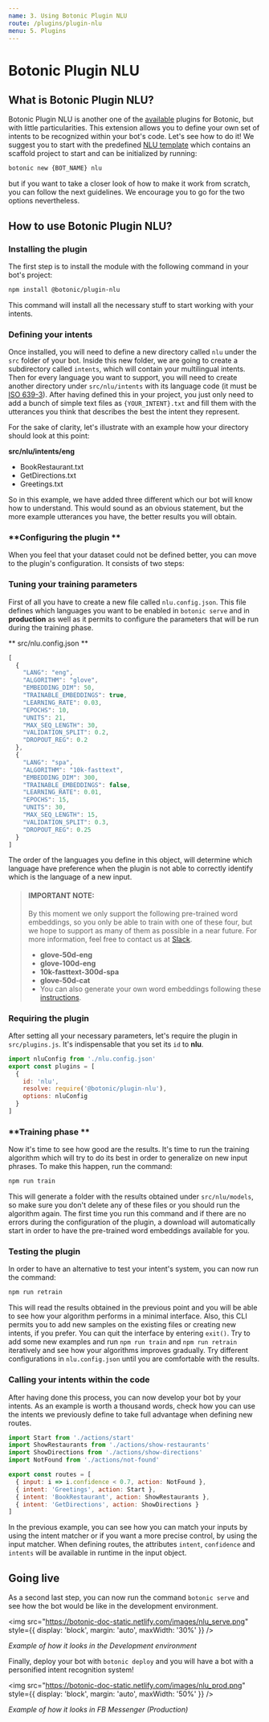 ```yaml
---
name: 3. Using Botonic Plugin NLU
route: /plugins/plugin-nlu
menu: 5. Plugins
---
```


# **Botonic Plugin NLU**

## **What is Botonic Plugin NLU?**

Botonic Plugin NLU is another one of the [available](https://github.com/hubtype/botonic/tree/master/packages) plugins for Botonic, 
but with little particularities.
This extension allows you to define your own set of intents to be recognized within your bot's code. Let's see how to do it!
We suggest you to start with the predefined [NLU template](https://github.com/hubtype/botonic/tree/master/packages/botonic-cli/templates/nlu)
which contains an scaffold project to start and can be initialized by running:

```bash
botonic new {BOT_NAME} nlu
```

but if you want to take a closer look of how to make it work from scratch, you can follow the next guidelines. We encourage you to go for the two options nevertheless.


## **How to use Botonic Plugin NLU?**

### **Installing the plugin**

The first step is to install the module with the following command in your bot's project:

```bash
npm install @botonic/plugin-nlu
```

This command will install all the necessary stuff to start working with your intents.


### **Defining your intents**

Once installed, you will need to define a new directory called `nlu` under the `src` folder of your bot. Inside this new folder, 
we are going to create a subdirectory called `intents`, which will contain your multilingual intents. Then for every language you want to support, 
you will need to create another directory under `src/nlu/intents` with its language code (it must be [ISO 639-3](https://iso639-3.sil.org/code_tables/639/data)).
After having defined this in your project, you just only need to add a bunch of simple text files as `{YOUR_INTENT}.txt` and fill them with the utterances you think that describes the best the intent they represent.

For the sake of clarity, let's illustrate with an example how your directory should look at this point:

**src/nlu/intents/eng**
* BookRestaurant.txt
* GetDirections.txt
* Greetings.txt

So in this example, we have added three different which our bot will know how to understand. This would sound as an obvious statement, 
but the more example utterances you have, the better results you will obtain.

### **Configuring the plugin **
When you feel that your dataset could not be defined better, you can move to the plugin's configuration. It consists of two steps:

### Tuning your training parameters
First of all you have to create a new file called `nlu.config.json`. This file defines which languages you want to be enabled in `botonic serve` and in **production** 
as well as it permits to configure the parameters that will be run during the training phase.

** src/nlu.config.json **

```javascript
[
  {
    "LANG": "eng",
    "ALGORITHM": "glove",
    "EMBEDDING_DIM": 50,
    "TRAINABLE_EMBEDDINGS": true,
    "LEARNING_RATE": 0.03,
    "EPOCHS": 10,
    "UNITS": 21,
    "MAX_SEQ_LENGTH": 30,
    "VALIDATION_SPLIT": 0.2,
    "DROPOUT_REG": 0.2
  },
  {
    "LANG": "spa",
    "ALGORITHM": "10k-fasttext",
    "EMBEDDING_DIM": 300,
    "TRAINABLE_EMBEDDINGS": false,
    "LEARNING_RATE": 0.01,
    "EPOCHS": 15,
    "UNITS": 30,
    "MAX_SEQ_LENGTH": 15,
    "VALIDATION_SPLIT": 0.3,
    "DROPOUT_REG": 0.25
  }
]
```

The order of the languages you define in this object, will determine which language have preference when the plugin is not able to correctly identify 
which is the language of a new input.

> #### IMPORTANT NOTE:
> By this moment we only support the following pre-trained word embeddings, so you only be able to train with one of these four, but
> we hope to support as many of them as possible in a near future. For more information, feel free to contact us at [Slack](http://botonic.slack.com).
> * **glove-50d-eng**
> * **glove-100d-eng**
> * **10k-fasttext-300d-spa**
> * **glove-50d-cat**
> * You can also generate your own word embeddings following these [instructions](https://github.com/hubtype/botonic/scripts).

### Requiring the plugin

After setting all your necessary parameters, let's require the plugin in `src/plugins.js`. It's indispensable that you set its `id` to **nlu**.

```javascript
import nluConfig from './nlu.config.json'
export const plugins = [
  {
    id: 'nlu',
    resolve: require('@botonic/plugin-nlu'),
    options: nluConfig
  }
]
```

### **Training phase **
Now it's time to see how good are the results. It's time to run the training algorithm which will try to do its best in order to generalize on new input phrases.
To make this happen, run the command:

```bash
npm run train
```

This will generate a folder with the results obtained under `src/nlu/models`, so make sure you don't delete any of these files or you should run the algorithm again.
The first time you run this command and if there are no errors during the configuration of the plugin, a download will automatically start in order to have the pre-trained word embeddings available for you.

### **Testing the plugin**

In order to have an alternative to test your intent's system, you can now run the command:

```bash
npm run retrain
```

This will read the results obtained in the previous point and you will be able to see how your algorithm performs in a minimal interface. Also, this CLI permits you to 
add new samples on the existing files or creating new intents, if you prefer. You can quit the interface by entering `exit()`.
Try to add some new examples and run `npm run train` and `npm run retrain` iteratively and see how your algorithms improves gradually. 
Try different configurations in `nlu.config.json` until you are comfortable with the results.  

### **Calling your intents within the code**
After having done this process, you can now develop your bot by your intents. As an example is worth a thousand words, check how you 
can use the intents we previously define to take full advantage when defining new routes.

```javascript
import Start from './actions/start'
import ShowRestaurants from './actions/show-restaurants'
import ShowDirections from './actions/show-directions'
import NotFound from './actions/not-found'

export const routes = [
  { input: i => i.confidence < 0.7, action: NotFound },
  { intent: 'Greetings', action: Start },
  { intent: 'BookRestaurant', action: ShowRestaurants },
  { intent: 'GetDirections', action: ShowDirections }
]
```

In the previous example, you can see how you can match your inputs by using the intent matcher or if you want a more precise control, 
by using the input matcher. When defining routes, the attributes `intent`, `confidence` and `intents` will be available in runtime in the input object.

## **Going live**

As a second last step, you can now run the command `botonic serve` and see how the bot would be like in the development environment.

<img
  src="https://botonic-doc-static.netlify.com/images/nlu_serve.png"
  style={{ display: 'block', margin: 'auto', maxWidth: '30%' }}
/>

_Example of how it looks in the Development environment_

Finally, deploy your bot with `botonic deploy` and you will have a bot with a personified intent recognition system!  

<img
  src="https://botonic-doc-static.netlify.com/images/nlu_prod.png"
  style={{ display: 'block', margin: 'auto', maxWidth: '50%' }}
/>

_Example of how it looks in FB Messenger (Production)_